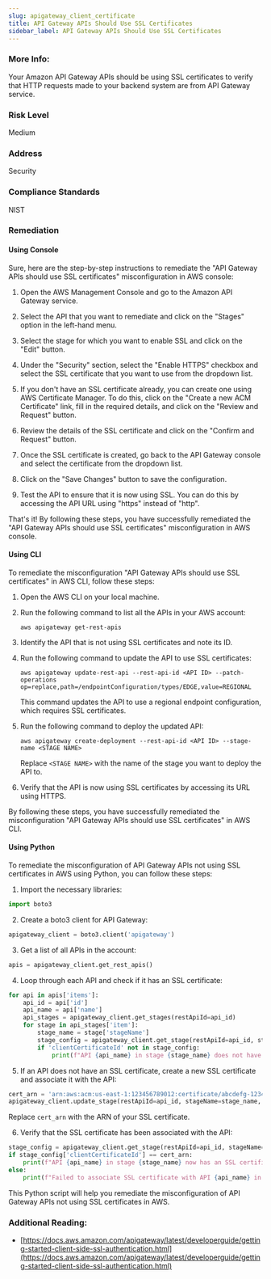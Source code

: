 ```yaml
---
slug: apigateway_client_certificate
title: API Gateway APIs Should Use SSL Certificates
sidebar_label: API Gateway APIs Should Use SSL Certificates
---
```


### More Info:

Your Amazon API Gateway APIs should be using SSL certificates to verify that HTTP requests made to your backend system are from API Gateway service.

### Risk Level

Medium

### Address

Security

### Compliance Standards

NIST

### Remediation

#### Using Console

Sure, here are the step-by-step instructions to remediate the "API Gateway APIs should use SSL certificates" misconfiguration in AWS console:

1. Open the AWS Management Console and go to the Amazon API Gateway service.

2. Select the API that you want to remediate and click on the "Stages" option in the left-hand menu.

3. Select the stage for which you want to enable SSL and click on the "Edit" button.

4. Under the "Security" section, select the "Enable HTTPS" checkbox and select the SSL certificate that you want to use from the dropdown list.

5. If you don't have an SSL certificate already, you can create one using AWS Certificate Manager. To do this, click on the "Create a new ACM Certificate" link, fill in the required details, and click on the "Review and Request" button.

6. Review the details of the SSL certificate and click on the "Confirm and Request" button.

7. Once the SSL certificate is created, go back to the API Gateway console and select the certificate from the dropdown list.

8. Click on the "Save Changes" button to save the configuration.

9. Test the API to ensure that it is now using SSL. You can do this by accessing the API URL using "https" instead of "http".

That's it! By following these steps, you have successfully remediated the "API Gateway APIs should use SSL certificates" misconfiguration in AWS console.

#### Using CLI

To remediate the misconfiguration "API Gateway APIs should use SSL certificates" in AWS CLI, follow these steps:

1. Open the AWS CLI on your local machine.

2. Run the following command to list all the APIs in your AWS account:

   `aws apigateway get-rest-apis`

3. Identify the API that is not using SSL certificates and note its ID.

4. Run the following command to update the API to use SSL certificates:

   `aws apigateway update-rest-api --rest-api-id <API ID> --patch-operations op=replace,path=/endpointConfiguration/types/EDGE,value=REGIONAL`

   This command updates the API to use a regional endpoint configuration, which requires SSL certificates.

5. Run the following command to deploy the updated API:

   `aws apigateway create-deployment --rest-api-id <API ID> --stage-name <STAGE NAME>`

   Replace `<STAGE NAME>` with the name of the stage you want to deploy the API to.

6. Verify that the API is now using SSL certificates by accessing its URL using HTTPS.

By following these steps, you have successfully remediated the misconfiguration "API Gateway APIs should use SSL certificates" in AWS CLI.

#### Using Python

To remediate the misconfiguration of API Gateway APIs not using SSL certificates in AWS using Python, you can follow these steps:

1. Import the necessary libraries:

```python
import boto3
```

2. Create a boto3 client for API Gateway:

```python
apigateway_client = boto3.client('apigateway')
```

3. Get a list of all APIs in the account:

```python
apis = apigateway_client.get_rest_apis()
```

4. Loop through each API and check if it has an SSL certificate:

```python
for api in apis['items']:
    api_id = api['id']
    api_name = api['name']
    api_stages = apigateway_client.get_stages(restApiId=api_id)
    for stage in api_stages['item']:
        stage_name = stage['stageName']
        stage_config = apigateway_client.get_stage(restApiId=api_id, stageName=stage_name)
        if 'clientCertificateId' not in stage_config:
            print(f"API {api_name} in stage {stage_name} does not have an SSL certificate.")
```

5. If an API does not have an SSL certificate, create a new SSL certificate and associate it with the API:

```python
cert_arn = 'arn:aws:acm:us-east-1:123456789012:certificate/abcdefg-1234-abcd-1234-abcdef123456'
apigateway_client.update_stage(restApiId=api_id, stageName=stage_name, patchOperations=[{'op': 'replace', 'path': '/clientCertificateId', 'value': cert_arn}])
```

Replace `cert_arn` with the ARN of your SSL certificate.

6. Verify that the SSL certificate has been associated with the API:

```python
stage_config = apigateway_client.get_stage(restApiId=api_id, stageName=stage_name)
if stage_config['clientCertificateId'] == cert_arn:
    print(f"API {api_name} in stage {stage_name} now has an SSL certificate.")
else:
    print(f"Failed to associate SSL certificate with API {api_name} in stage {stage_name}.")
```

This Python script will help you remediate the misconfiguration of API Gateway APIs not using SSL certificates in AWS.

### Additional Reading:

- [https://docs.aws.amazon.com/apigateway/latest/developerguide/getting-started-client-side-ssl-authentication.html](https://docs.aws.amazon.com/apigateway/latest/developerguide/getting-started-client-side-ssl-authentication.html) 

